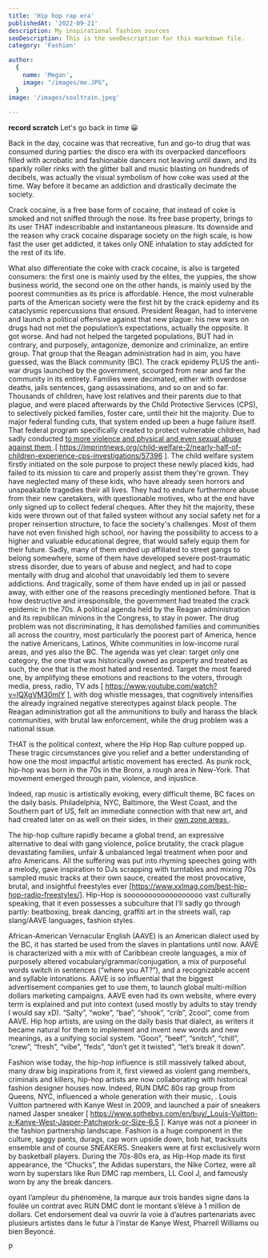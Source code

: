 ```yaml
---
title: 'Hip hop rap era'
publishedAt: '2022-09-21'
description: My inspirational fashion sources
seoDescription: This is the seoDescription for this markdown file.
category: 'Fashion'

author:
  {
    name: 'Megan',
    image: "/images/me.JPG",
  }
image: '/images/soultrain.jpeg'
  
---
```


**record scratch** Let's go back in time 😀

Back in the day, cocaine was that recreative, fun and go-to drug that was consumed during parties: the disco era with its overpacked dancefloors filled with acrobatic and fashionable dancers not leaving until dawn, and its sparkly roller rinks with the glitter ball and music blasting on hundreds of decibels, was actually the visual symbolism of how coke was used at the time. 
Way before it became an addiction and drastically decimate the society.

Crack cocaine, is a free base form of cocaine, that instead of coke is smoked and not sniffed through the nose. Its free base property, brings to its user THAT indescribable and instantaneous pleasure. Its downside and the reason why crack cocaine disparage society on the high scale, is how fast the user get addicted, it takes only ONE inhalation to stay addicted for the rest of its life.

 What also differentiate the coke with crack cocaine, is also is targeted consumers: the first one is mainly used by the elites, the yuppies, the show business world, the second one on the other hands, is mainly used by the poorest communities as its price is affordable. Hence, the most vulnerable parts of the American society were the first hit by the crack epidemy and its cataclysmic repercussions that ensued. 
 President Reagan, had to intervene and launch a political offensive against that new plague: his new wars on drugs had not met the population’s expectations, actually the opposite. 
 It got worse. And had not helped the targeted populations, BUT had in contrary, and purposely, antagonize, demonize and criminalize, an entire group.
That group that the Reagan administration had in aim, you have guessed, was the Black community (BC).
The crack epidemy PLUS the anti-war drugs launched by the government, scourged from near and far the community in its entirety. Families were decimated, either with overdose deaths, jails sentences, gang assassinations, and so on and so far. Thousands of children, have lost relatives and their parents due to that plague, and were placed afterwards by the Child Protective Services (CPS), to selectively picked families, foster care, until their hit the majority.
 Due to major federal funding cuts, that system ended up been a huge failure itself. 
That federal program specifically created to protect vulnerable children, had sadly conducted <a href=""> to more violence and physical and even sexual abuse against them </a>.[ https://imprintnews.org/child-welfare-2/nearly-half-of-children-experience-cps-investigations/57396 ]. 
The child welfare system firstly initiated on the sole purpose to project these newly placed kids, had failed to its mission to care and properly assist them they're grown. They have neglected many of these kids, who have already seen horrors and unspeakable tragedies their all lives. They had to endure furthermore abuse from their new caretakers, with questionable motives, who at the end have only signed up to collect federal cheques. 
After they hit the majority, these kids were thrown out of that failed system without any social safety net for a proper reinsertion structure, to face the society's challenges. 
Most of them have not even finished high school, nor having the possibility to access to a higher and valuable educational degree, that would safely equip them for their future. Sadly, many of them ended up affiliated to street gangs to belong somewhere, some of them have developed severe post-traumatic stress disorder, due to years of abuse and neglect, and had to cope mentally with drug and alcohol that unavoidably led them to severe addictions. 
And tragically, some of them have ended up in jail or passed away, with either one of the reasons precedingly mentioned before. That is how destructive and irresponsible, the government had treated the crack epidemic in the 70s. A political agenda held by the Reagan administration and its republican minions in the Congress, to stay in power. The drug problem was not discriminating, it has demolished families and communities all across the country, most particularly the poorest part of America, 
hence the native Americans, Latinos, White communities in low-income rural areas, and yes also the BC.
 The agenda was yet clear: target only one category, the one that was historically owned as property and treated as such, the one that is the most hated and resented. 
Target the most feared one, by amplifying these emotions and reactions to the voters, through media, press, radio, TV ads [ https://www.youtube.com/watch?v=lQXgVM30mIY ], with dog whistle messages, that cognitively intensifies the already ingrained negative stereotypes against black people. The Reagan administration got all the ammunitions to bully and harass the black communities, with brutal law enforcement, while the drug problem was a national issue.

THAT is the political context, where the Hip Hop Rap culture popped up. These tragic circumstances give you relief and a better understanding of how one the most impactful artistic movement has erected. As punk rock, hip-hop was born in the 70s in the Bronx, a rough area in New-York. That movement emerged through pain, violence, and injustice. 

Indeed, rap music is artistically evoking, every difficult theme, BC faces on the daily basis. Philadelphia, NYC, Baltimore, the West Coast, and the Southern part of US, felt an immediate connection with that new art, and had created later on as well on their sides, in their <a href="https://www.npr.org/2022/02/09/1079761477/snoop-dogg-now-owns-death-row-records"> own zone areas </a>.    

The hip-hop culture rapidly became a global trend, an expressive alternative to deal with gang violence, police brutality, the crack plague devastating families, unfair & unbalanced legal treatment when poor and afro Americans. All the suffering was put into rhyming speeches going with a melody, gave inspiration to DJs scrapping with turntables and mixing 70s sampled music tracks at their own sauce, created the most provocative, brutal, and insightful freestyles ever [https://www.xxlmag.com/best-hip-hop-radio-freestyles/]. Hip-Hop is soooooooooooooooooo vast culturally speaking, that it even possesses a subculture that I’ll sadly go through partly: beatboxing, break dancing, graffiti art in the streets wall, rap slang/AAVE languages, fashion styles. 

African-American Vernacular English (AAVE) is an American dialect used by the BC, it has started be used from the slaves in plantations until now. AAVE is characterized with a mix with of Caribbean creole languages, a mix of purposely altered vocabulary/grammar/conjugation, a mix  of purposeful words switch in sentences (“where you AT?”), and a recognizable accent and syllable intonations. AAVE is so influential that the biggest advertisement companies get to use them, to launch global multi-million dollars marketing campaigns. AAVE even had its own website, where every term is explained and put into context (used mostly by adults to stay trendy I would say xD). 
“Salty”, “woke”, “bae”, “shook”, “crib”, 2cool”, come from AAVE. Hip hop artists, are using on the daily basis that dialect, as writers it became natural for them to implement and invent new words and new meanings, as a unifying social system. “Goon”, “beef”, “snitch”, “chill”, “crew”, “fresh”, “vibe”, “feds”, “don’t get it twisted”, “let’s break it down”.

Fashion wise today, the hip-hop influence is still massively talked about, many draw big inspirations from it, first viewed as violent gang members, criminals and killers, hip-hop artists are now collaborating with historical fashion designer houses now. Indeed, RUN DMC  80s rap group from Queens, NYC,  influenced a whole generation with their music,      . Louis Vuitton partnered with Kanye West in 2009, and launched a pair of sneakers named Jasper sneaker [ https://www.sothebys.com/en/buy/_Louis-Vuitton-x-Kanye-West-Jasper-Patchwork-or-Size-6.5  ]. Kanye was not a pioneer in the fashion partnership landscape. Fashion is a huge component in the culture, saggy pants, durags, cap worn upside down, bob hat, tracksuits ensemble and of course SNEAKERS. 
Sneakers were at first exclusively worn by basketball players. During the 70s-80s era, as Hip-Hop made its first appearance, the “Chucks”, the Adidas superstars, the Nike Cortez, were all worn by superstars like Run DMC rap members,  LL Cool J, and famously worn by any the break dancers. 

oyant l’ampleur du phénomène, la marque aux trois bandes signe dans la foulée un contrat avec RUN DMC dont le montant s’élève à 1 million de dollars. Cet endorsement deal va ouvrir la voie à d’autres partenariats avec plusieurs artistes dans le futur à l’instar de Kanye West, Pharrell Williams ou bien Beyoncé.

P